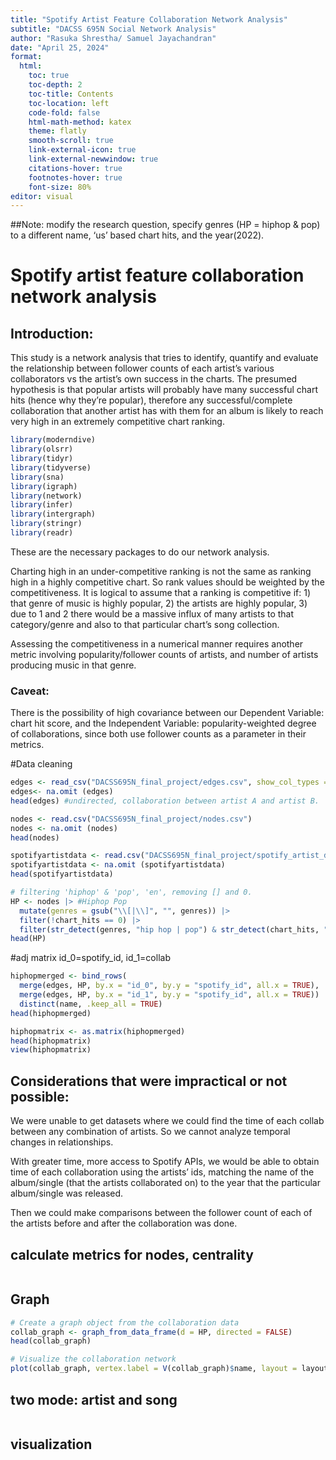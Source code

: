 ```yaml
---
title: "Spotify Artist Feature Collaboration Network Analysis"
subtitle: "DACSS 695N Social Network Analysis"
author: "Rasuka Shrestha/ Samuel Jayachandran"
date: "April 25, 2024"
format: 
  html:
    toc: true
    toc-depth: 2
    toc-title: Contents
    toc-location: left
    code-fold: false
    html-math-method: katex
    theme: flatly
    smooth-scroll: true
    link-external-icon: true
    link-external-newwindow: true
    citations-hover: true
    footnotes-hover: true
    font-size: 80%
editor: visual
---
```

##Note: modify the research question, specify genres (HP = hiphop & pop) to a different name, 'us' based chart hits, and the year(2022).

# Spotify artist feature collaboration network analysis

## Introduction:

This study is a network analysis that tries to identify, quantify and evaluate the relationship between follower counts of each artist's various collaborators vs the artist's own success in the charts. The presumed hypothesis is that popular artists will probably have many successful chart hits (hence why they're popular), therefore any successful/complete collaboration that another artist has with them for an album is likely to reach very high in an extremely competitive chart ranking.

```r
library(moderndive)
library(olsrr)
library(tidyr)
library(tidyverse)
library(sna)
library(igraph)
library(network)
library(infer)
library(intergraph)
library(stringr)
library(readr)
```

These are the necessary packages to do our network analysis.

Charting high in an under-competitive ranking is not the same as ranking high in a highly competitive chart. So rank values should be weighted by the competitiveness. It is logical to assume that a ranking is competitive if: 1) that genre of music is highly popular, 2) the artists are highly popular, 3) due to 1 and 2 there would be a massive influx of many artists to that category/genre and also to that particular chart's song collection.

Assessing the competitiveness in a numerical manner requires another metric involving popularity/follower counts of artists, and number of artists producing music in that genre.

### Caveat:

There is the possibility of high covariance between our Dependent Variable: chart hit score, and the Independent Variable: popularity-weighted degree of collaborations, since both use follower counts as a parameter in their metrics.

#Data cleaning

```r
edges <- read_csv("DACSS695N_final_project/edges.csv", show_col_types = FALSE)
edges<- na.omit (edges)
head(edges) #undirected, collaboration between artist A and artist B.

nodes <- read.csv("DACSS695N_final_project/nodes.csv")
nodes <- na.omit (nodes)
head(nodes)

spotifyartistdata <- read.csv("DACSS695N_final_project/spotify_artist_data.csv")
spotifyartistdata <- na.omit (spotifyartistdata)
head(spotifyartistdata)

# filtering 'hiphop' & 'pop', 'en', removing [] and 0.  
HP <- nodes |> #Hiphop Pop
  mutate(genres = gsub("\\[|\\]", "", genres)) |>
  filter(!chart_hits == 0) |>
  filter(str_detect(genres, "hip hop | pop") & str_detect(chart_hits, "us"))
head(HP)
```
#adj matrix id_0=spotify_id, id_1=collab
```r
hiphopmerged <- bind_rows(
  merge(edges, HP, by.x = "id_0", by.y = "spotify_id", all.x = TRUE), 
  merge(edges, HP, by.x = "id_1", by.y = "spotify_id", all.x = TRUE)) |>
  distinct(name, .keep_all = TRUE)
head(hiphopmerged) 

hiphopmatrix <- as.matrix(hiphopmerged)
head(hiphopmatrix)
view(hiphopmatrix)
```

## Considerations that were impractical or not possible:

We were unable to get datasets where we could find the time of each collab between any combination of artists. So we cannot analyze temporal changes in relationships.

With greater time, more access to Spotify APIs, we would be able to obtain time of each collaboration using the artists' ids, matching the name of the album/single (that the artists collaborated on) to the year that the particular album/single was released.

Then we could make comparisons between the follower count of each of the artists before and after the collaboration was done.

## calculate metrics for nodes, centrality
```r

```


## Graph
```r
# Create a graph object from the collaboration data
collab_graph <- graph_from_data_frame(d = HP, directed = FALSE)
head(collab_graph)

# Visualize the collaboration network
plot(collab_graph, vertex.label = V(collab_graph)$name, layout = layout_with_fr)
```

## two mode: artist and song
```r

```

## visualization 
```r

```

